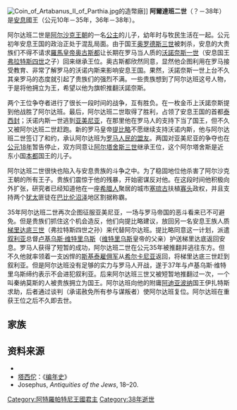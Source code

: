 [[File:Coin_of_Artabanus_II_of_Parthia.jpg|thumb]]的造幣廠]]
'''阿爾達班二世'''（？－38年）是[[安息_(国家)|安息]]國王（公元10年－35年，36年－38年）。

阿尔达班二世是[[阿尔沙克王朝|阿尔沙克王朝]]的一名[[公主|公主]]的儿子，幼年时与牧民生活在一起。公元初年安息王国的政治正处于混乱局面。由于国王[[奥罗德斯三世|奥罗德斯三世]]被刺杀，安息的大贵族们不得不请求[[罗马皇帝列表|羅馬皇帝]][[奥古斯都|奥古斯都]]让长期在罗马当人质的[[沃諾奈斯一世|沃諾奈斯一世]]（安息国王[[弗拉特斯四世|弗拉特斯四世]]之子）回来继承王位。奥古斯都欣然同意，显然他企图利用在罗马接受教育、非常了解罗马的沃诺内斯来影响安息王国。果然，沃諾奈斯一世上台不久其亲罗马的态度就引起了贵族们的强烈不满。一些贵族想到了阿尔达班这号人物，于是将他拥立为王，希望以他为旗帜推翻沃諾奈斯。

两个王位争夺者进行了很长一段时间的战争，互有胜负。在一枚金币上沃諾奈斯提到他战胜了阿尔达班。最后，阿尔达班二世取得了胜利，占领了安息王国的首都[[泰西封|泰西封]]；沃诺内斯一世逃到[[亚美尼亚|亚美尼亚]]，在那里他在罗马人的支持下当了国王，但不久又被阿尔达班二世赶跑。新的罗马皇帝[[提比略|提比略]]不愿继续支持沃诺内斯，他与阿尔达班二世签订了和约，承认阿尔达班为[[罗马人民的盟友|罗马人民的盟友]]。两国对亚美尼亚的争夺也在[[公元18年|公元18年]]暂告停止，双方同意让[[阿尔塔舍斯三世|阿尔塔舍斯三世]]继承王位，这个阿尔塔舍斯是近东小国[[本都|本都]]国王的儿子。

阿尔达班二世很快也陷入与安息贵族的斗争之中。为了稳固地位他杀害了阿尔沙克王朝的所有王子。贵族们震惊于他的残暴，开始密谋反对他。在这段时间他积极向外扩张，研究者已经知道他在一座[[希腊人|希腊人]]聚居的城市[[底格里斯河畔塞琉古|塞琉古]]扶植[[寡头|寡头]]政权，并且支持两个[[犹太人|犹太]]匪徒在[[巴比伦|巴比伦]][[沼泽|沼泽]]地区割据称霸。

35年阿尔达班二世再次企图征服亚美尼亚，一场与罗马帝国的恶斗看来已不可避免。但是贵族们抓住这个机会造反，他们向提比略建议，放回另一名安息王族人质[[梯里达底三世|梯里达底三世]]（弗拉特斯四世之孙）来代替阿尔达班。提比略同意这一计划，派遣[[叙利亚|叙利亚]]总督[[卢基乌斯·维特里乌斯|卢基乌斯·维特里乌斯]]（[[维特里乌斯|维特里乌斯]]皇帝的父亲）护送梯里达底返回安息。罗马人获得了短暂的成功，阿尔达班二世在公元35年被推翻并逃往东方。但不久他就率领着一支凶悍的[[斯基泰人|斯基泰]][[雇佣军|雇佣军]]从[[希尔卡尼亚|希尔卡尼亚]]返回，将梯里达底三世赶到叙利亚。但是阿尔达班没有足够的实力与罗马人开战，遂于37年与卢基乌斯·维特里乌斯缔约表示不会进犯叙利亚。后来阿尔达班三世又被短暂地推翻过一次，一个叫秦纳莫斯的人被贵族拥立为国王。阿尔达班向他的附庸[[阿迪亚波纳|阿迪亚波纳]]国王伊扎特斯求助，后者通过谈判（承诺赦免所有参与谋叛者）使阿尔达班复位。阿尔达班在重获王位之后不久即去世。

==家族==
{{Descendants of Sinatruces}}

==资料来源==
* {{1911}}
* [[塔西佗|塔西佗]]：《[[编年史|编年史]]》 
* Josephus, ''Antiquities of the Jews'', 18–20.
{{start box}}
{{s-before|[[沃诺内斯一世|沃诺内斯一世]]}}
{{s-title|[[伊朗君主列表|安息国王]]|10年－35年}}
{{s-after|[[梯里达底三世|梯里达底三世]]}}
{{s-before|[[梯里达底三世|梯里达底三世]]}}
{{s-title|[[伊朗君主列表|安息国王]]|36年－？}}
{{s-after|秦纳莫斯}}
{{s-before|秦纳莫斯}}
{{s-title|[[伊朗君主列表|安息国王]]|？－38年}}
{{s-after|[[瓦尔达内斯一世|瓦尔达内斯一世]]}}
{{end box}}
{{Parthian kings}}
{{Authority control}}
[[Category:阿特羅帕特尼王國君主|Category:阿特羅帕特尼王國君主]]
[[Category:38年逝世|Category:38年逝世]]